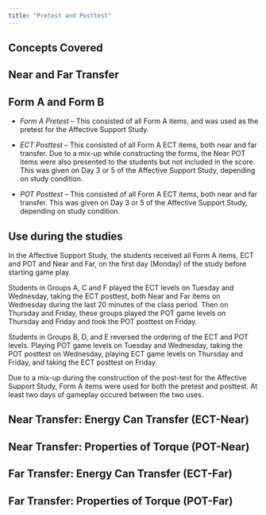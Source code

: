 ```yaml
---
title: "Pretest and Posttest"
---
```


## Concepts Covered

## Near and Far Transfer

## Form A and Form B

* _Form A Pretest_ -- This consisted of all Form A items, and was used as the pretest for
the Affective Support Study.

* _ECT Posttest_ -- This consisted of all Form A ECT items, both near and far transfer.  Due to a
mix-up while constructing the forms, the Near POT items were also presented to the students but
not included in the score.  This was given on Day 3 or 5 of the Affective Support Study, depending
on study condition.

* _POT Posttest_ -- This consisted of all Form A ECT items, both near and far transfer.   This was given on Day 3 or 5 of the Affective Support Study, depending
on study condition.


## Use during the studies

In the Affective Support Study, the students received all Form A items, ECT and POT and Near and Far, 
on the first day (Monday) of the study before starting game play.  

Students in Groups A, C and F played the ECT levels on Tuesday and Wednesday, taking the ECT posttest, 
both Near and Far items on Wednesday during the last 20 minutes of the class period.  Then on Thursday
and Friday, these groups played the POT game levels on Thursday and Friday and took the POT posttest on Friday.

Students in Groups B, D, and E reversed the ordering of the ECT and POT levels.  Playing POT game levels
on Tuesday and Wednesday, taking the POT posttest on Wednesday, playing ECT game levels on Thursday and
Friday, and taking the ECT posttest on Friday.

Due to a mix-up during the construction of the post-test for the Affective Support Study, 
Form A items were used for both the pretest and posttest.  At least two days of gameplay occured
between the two uses.

## Near Transfer:  Energy Can Transfer (ECT-Near)

## Near Transfer: Properties of Torque (POT-Near)

## Far Transfer:  Energy Can Transfer (ECT-Far)

## Far Transfer:  Properties of Torque (POT-Far)